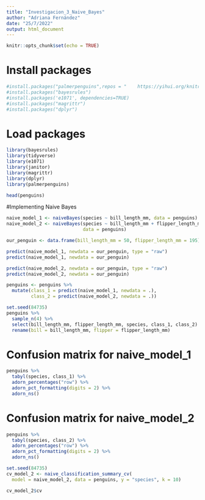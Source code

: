 ---
title: "Investigacion_3_Naive_Bayes"
author: "Adriana Fernández"
date: "25/7/2022"
output: html_document
---

```{r setup, include=FALSE, error=TRUE}
knitr::opts_chunk$set(echo = TRUE)
```
# Install packages
```{r}
#install.packages("palmerpenguins",repos = "	https://yihui.org/knitr/")
#install.packages("bayesrules") 
#install.packages('e1071', dependencies=TRUE)
#install.packages("magrittr")
#install.packages("dplyr") 
```

# Load packages
```{r}
library(bayesrules)
library(tidyverse)
library(e1071)
library(janitor)
library(magrittr)
library(dplyr)
library(palmerpenguins)
```

```{r}
head(penguins)
```


#Implementing Naive Bayes
```{r}
naive_model_1 <- naiveBayes(species ~ bill_length_mm, data = penguins)
naive_model_2 <- naiveBayes(species ~ bill_length_mm + flipper_length_mm, 
                            data = penguins)
```

```{r}
our_penguin <- data.frame(bill_length_mm = 50, flipper_length_mm = 195)
```

```{r}
predict(naive_model_1, newdata = our_penguin, type = "raw")
predict(naive_model_1, newdata = our_penguin)
```

```{r}
predict(naive_model_2, newdata = our_penguin, type = "raw")
predict(naive_model_2, newdata = our_penguin)
```

```{r}
penguins <- penguins %>% 
  mutate(class_1 = predict(naive_model_1, newdata = .),
         class_2 = predict(naive_model_2, newdata = .))
```

```{r}
set.seed(84735)
penguins %>% 
  sample_n(4) %>% 
  select(bill_length_mm, flipper_length_mm, species, class_1, class_2) %>% 
  rename(bill = bill_length_mm, flipper = flipper_length_mm)
```

# Confusion matrix for naive_model_1
```{r}
penguins %>% 
  tabyl(species, class_1) %>% 
  adorn_percentages("row") %>% 
  adorn_pct_formatting(digits = 2) %>%
  adorn_ns()
```
  
# Confusion matrix for naive_model_2
```{r}
penguins %>% 
  tabyl(species, class_2) %>% 
  adorn_percentages("row") %>% 
  adorn_pct_formatting(digits = 2) %>%
  adorn_ns()
```
```{r}
set.seed(84735)
cv_model_2 <- naive_classification_summary_cv(
  model = naive_model_2, data = penguins, y = "species", k = 10)
```

```{r}
cv_model_2$cv
```

